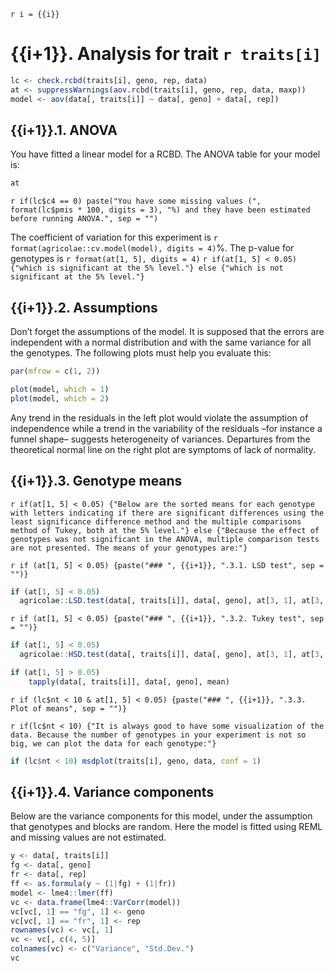 `r i = {{i}}`

# {{i+1}}. Analysis for trait `r traits[i]`

```r
lc <- check.rcbd(traits[i], geno, rep, data)
at <- suppressWarnings(aov.rcbd(traits[i], geno, rep, data, maxp))
model <- aov(data[, traits[i]] ~ data[, geno] + data[, rep])
```

## {{i+1}}.1. ANOVA

You have fitted a linear model for a RCBD. The ANOVA table for your model is:

```r
at
```

`r if(lc$c4 == 0) paste("You have some missing values (", format(lc$pmis * 100, digits = 3), "%) and they have been estimated before running ANOVA.", sep = "")`

The coefficient of variation for this experiment is `r format(agricolae::cv.model(model), digits = 4)`%.
The p-value for genotypes is `r format(at[1, 5], digits = 4)`
`r if(at[1, 5] < 0.05) {"which is significant at the 5% level."} else {"which is not significant at the 5% level."}`

## {{i+1}}.2. Assumptions

Don't forget the assumptions of the model. It is supposed that the errors are independent with a normal distribution and with the same variance for all the genotypes. The following plots must help you evaluate this:

```r
par(mfrow = c(1, 2))

plot(model, which = 1)
plot(model, which = 2)
```

Any trend in the residuals in the left plot would violate the assumption of independence while a trend in the variability of the residuals --for instance a funnel shape-- suggests heterogeneity of variances. Departures from the theoretical normal line on the right plot are symptoms of lack of normality.

## {{i+1}}.3. Genotype means

`r if(at[1, 5] < 0.05) {"Below are the sorted means for each genotype with letters indicating if there are significant differences using the least significance difference method and the multiple comparisons method of Tukey, both at the 5% level."} else {"Because the effect of genotypes was not significant in the ANOVA, multiple comparison tests are not presented. The means of your genotypes are:"}`

`r if (at[1, 5] < 0.05) {paste("### ", {{i+1}}, ".3.1. LSD test", sep = "")}`

```r
if (at[1, 5] < 0.05)
  agricolae::LSD.test(data[, traits[i]], data[, geno], at[3, 1], at[3, 3])$groups
```

`r if (at[1, 5] < 0.05) {paste("### ", {{i+1}}, ".3.2. Tukey test", sep = "")}`

```r
if (at[1, 5] < 0.05)
  agricolae::HSD.test(data[, traits[i]], data[, geno], at[3, 1], at[3, 3])$groups
```

```r
if (at[1, 5] > 0.05)
    tapply(data[, traits[i]], data[, geno], mean)
```

`r if (lc$nt < 10 & at[1, 5] < 0.05) {paste("### ", {{i+1}}, ".3.3. Plot of means", sep = "")}`

`r if(lc$nt < 10) {"It is always good to have some visualization of the data. Because the number of genotypes in your experiment is not so big, we can plot the data for each genotype:"}`

```r
if (lc$nt < 10) msdplot(traits[i], geno, data, conf = 1)
```

## {{i+1}}.4. Variance components

Below are the variance components for this model, under the assumption that genotypes and blocks are random. Here the model is fitted using REML and missing values are not estimated.

```r
y <- data[, traits[i]]
fg <- data[, geno]
fr <- data[, rep]
ff <- as.formula(y ~ (1|fg) + (1|fr))
model <- lme4::lmer(ff)
vc <- data.frame(lme4::VarCorr(model))
vc[vc[, 1] == "fg", 1] <- geno
vc[vc[, 1] == "fr", 1] <- rep
rownames(vc) <- vc[, 1]
vc <- vc[, c(4, 5)]
colnames(vc) <- c("Variance", "Std.Dev.")
vc
```

